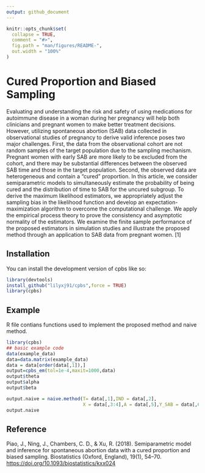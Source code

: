 ```yaml
---
output: github_document
---
```



```r
knitr::opts_chunk$set(
  collapse = TRUE,
  comment = "#>",
  fig.path = "man/figures/README-",
  out.width = "100%"
)
```

# Cured Proportion and Biased Sampling

<!-- badges: start -->
<!-- badges: end -->

Evaluating and understanding the risk and safety of using medications for autoimmune disease in a woman during her pregnancy will help both clinicians and pregnant women to make better treatment decisions. However, utilizing spontaneous abortion (SAB) data collected in observational studies of pregnancy to derive valid inference poses two major challenges. First, the data from the observational cohort are not random samples of the target population due to the sampling mechanism. Pregnant women with early SAB are more likely to be excluded from the cohort, and there may be substantial differences between the observed SAB time and those in the target population. Second, the observed data are heterogeneous and contain a “cured” proportion. In this article, we consider semiparametric models to simultaneously estimate the probability of being cured and the distribution of time to SAB for the uncured subgroup. To derive the maximum likelihood estimators, we appropriately adjust the sampling bias in the likelihood function and develop an expectation-maximization algorithm to overcome the computational challenge. We apply the empirical process theory to prove the consistency and asymptotic normality of the estimators. We examine the finite sample performance of the proposed estimators in simulation studies and illustrate the proposed method through an application to SAB data from pregnant women. [1]

## Installation

You can install the development version of cpbs like so:

``` r
library(devtools)
install_github("lilyxj91/cpbs",force = TRUE)
library(cpbs)
```

## Example

R file contians functions used to implement the proposed method and naive method.


```r
library(cpbs)
## basic example code
data(example_data)
data=data.matrix(example_data)
data = data[order(data[,1]),]
output=cpbs_em(tol=1e-4,maxit=1000,data)
output$theta
output$alpha
output$beta

output.naive = naive.method(T= data[,1],IND = data[,2],
                            X = data[,3:4],A = data[,5],Y_SAB = data[,6])
output.naive
```


## Reference

Piao, J., Ning, J., Chambers, C. D., & Xu, R. (2018). Semiparametric
model and inference for spontaneous abortion data with a cured
proportion and biased sampling. Biostatistics (Oxford, England), 19(1),
54–70. <https://doi.org/10.1093/biostatistics/kxx024>


